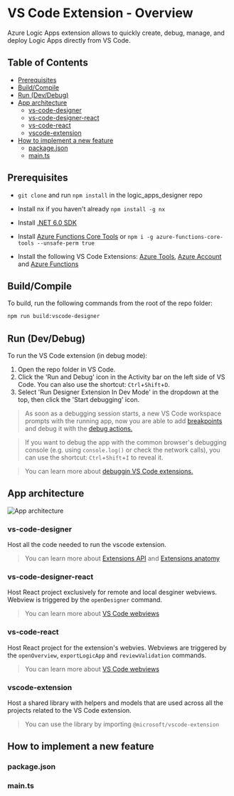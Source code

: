 
<Meta title="Docs/VS Code Extension" />

# VS Code Extension - Overview

Azure Logic Apps extension allows to quickly create, debug, manage, and deploy Logic Apps directly from VS Code.

## Table of Contents

- [Prerequisites](#prerequisites)
- [Build/Compile](#build)
- [Run (Dev/Debug)](#run)
- [App architecture](#architecture)
  - [vs-code-designer](#vs-code-designer)
  - [vs-code-designer-react](#vs-code-designer-react)
  - [vs-code-react](#vs-code-react)
  - [vscode-extension](#vscode-extension)
- [How to implement a new feature](#feature)
  - [package.json](#package.json)
  - [main.ts](#main.ts)

<h2 id="prerequisites">Prerequisites</h2>

- `git clone` and run `npm install` in the logic_apps_designer repo
- Install nx if you haven't already `npm install -g nx`

- Install [.NET 6.0 SDK](https://dotnet.microsoft.com/en-us/download/dotnet/6.0)
- Install [Azure Functions Core Tools](https://github.com/Azure/azure-functions-core-tools) or `npm i -g azure-functions-core-tools --unsafe-perm true`
- Install the following VS Code Extensions: [Azure Tools](https://marketplace.visualstudio.com/items?itemName=ms-vscode.vscode-node-azure-pack), [Azure Account](https://marketplace.visualstudio.com/items?itemName=ms-vscode.azure-account)
  and [Azure Functions](https://marketplace.visualstudio.com/items?itemName=ms-azuretools.vscode-azurefunctions)

<h2 id="build">Build/Compile</h2>

To build, run the following commands from the root of the repo folder:

```bash
npm run build:vscode-designer
```

<h2 id="run">Run (Dev/Debug)</h2>

To run the VS Code extension (in debug mode):

1.  Open the repo folder in VS Code.
2.  Click the 'Run and Debug' icon in the Activity bar on the left side of VS Code. You can also use the shortcut: `Ctrl`+`Shift`+`D`.
3.  Select 'Run Designer Extension In Dev Mode' in the dropdown at the top, then click the 'Start debugging' icon.

> As soon as a debugging session starts, a new VS Code workspace prompts with the running app, now you are able to add [breakpoints](https://code.visualstudio.com/docs/editor/debugging#_breakpoints) and debug it with the [debug actions.](https://code.visualstudio.com/docs/editor/debugging#_debug-actions)

> If you want to debug the app with the common browser's debugging console (e.g. using `console.log()` or check the network calls), you can use the shortcut: `Ctrl`+`Shift`+`I` to reveal it.

> You can learn more about [debuggin VS Code extensions.](https://code.visualstudio.com/docs/editor/debugging)

<h2 id="architecture">App architecture</h2>

<img src={Architecture} alt="App architecture" />

<h3 id="vs-code-designer">vs-code-designer</h3>

Host all the code needed to run the vscode extension.

> You can learn more about [Extensions API](https://code.visualstudio.com/api) and [Extensions anatomy](https://code.visualstudio.com/api/get-started/extension-anatomy)

<h3 id="vs-code-designer-react">vs-code-designer-react</h3>

Host React project exclusively for remote and local desginer webviews. Webview is triggered by the `openDesigner` command.

> You can learn more about [VS Code webviews](https://code.visualstudio.com/api/extension-guides/webview)

<h3 id="vs-code-react">vs-code-react</h3>

Host React project for the extension's webvies. Webviews are triggered by the `openOverview`, `exportLogicApp` and `reviewValidation` commands.

> You can learn more about [VS Code webviews](https://code.visualstudio.com/api/extension-guides/webview)

<h3 id="vscode-extension">vscode-extension</h3>

Host a shared library with helpers and models that are used across all the projects related to the VS Code extension.

> You can use the library by importing `@microsoft/vscode-extension`

<h2 id="feature">How to implement a new feature</h2>
<h3 id="package.json">package.json</h3>
<h3 id="main.ts">main.ts</h3>
